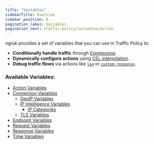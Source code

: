 ```yaml
---
title: "Variables"
sidebarTitle: Overview
sidebar_position: 0
pagination_label: Variables
pagination_next: traffic-policy/variables/action
---
```

ngrok provides a set of variables that you can use in Traffic Policy to:

- **Conditionally handle traffic** through [Expressions](/traffic-policy/concepts/expressions).
- **Dynamically configure actions** using [CEL interpolation](/traffic-policy/concepts/cel-interpolation).
- **Debug traffic flows** via actions like [`log`](/traffic-policy/actions/log) or [`custom-response`](/traffic-policy/actions/custom-response).

### Available Variables:

- [Action Variables](./action)
- [Connection Variables](./connection)
  - [GeoIP Variables](./connection#connection-geo-variables)
  - [IP Intelligence Variables](./ip-intel)
    - [IP Categories](/traffic-policy/variables/ip-intel/#ip-categories)
  - [TLS Variables](./connection#connection-tls-variables)
- [Endpoint Variables](./endpoint)
- [Request Variables](./req)
- [Response Variables](./res)
- [Time Variables](./time)
